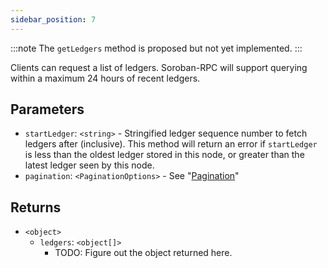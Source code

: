 ```yaml
---
sidebar_position: 7
---
```


:::note
The `getLedgers` method is proposed but not yet implemented.
:::


Clients can request a list of ledgers. Soroban-RPC will support querying within a maximum 24 hours of recent ledgers.

## Parameters

- `startLedger`: `<string>` - Stringified ledger sequence number to fetch ledgers after (inclusive). This method will return an error if `startLedger` is less than the oldest ledger stored in this node, or greater than the latest ledger seen by this node.
- `pagination`: `<PaginationOptions>` - See "[Pagination](../pagination)"

## Returns

- `<object>`
  - `ledgers`: `<object[]>`
    - TODO: Figure out the object returned here.
